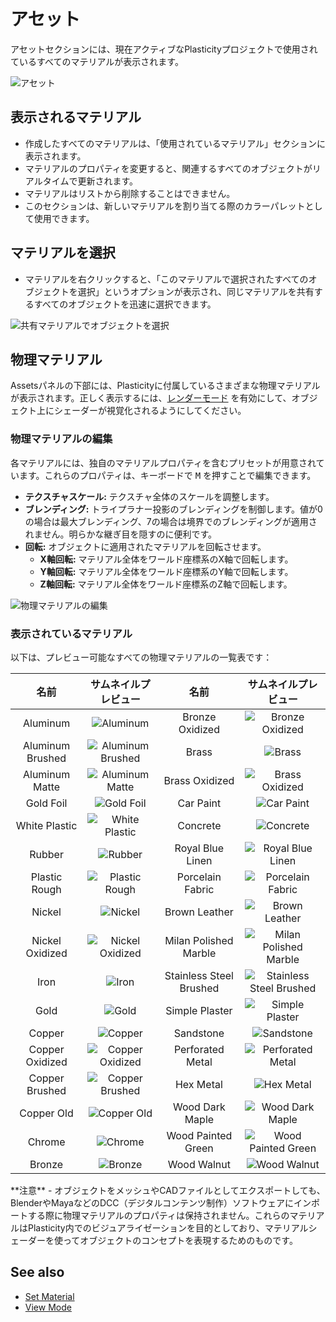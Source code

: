
# アセット

アセットセクションには、現在アクティブなPlasticityプロジェクトで使用されているすべてのマテリアルが表示されます。

![アセット](/img/assets.png)

## 表示されるマテリアル

- 作成したすべてのマテリアルは、「使用されているマテリアル」セクションに表示されます。
- マテリアルのプロパティを変更すると、関連するすべてのオブジェクトがリアルタイムで更新されます。
- マテリアルはリストから削除することはできません。
- このセクションは、新しいマテリアルを割り当てる際のカラーパレットとして使用できます。

## マテリアルを選択

- マテリアルを右クリックすると、「このマテリアルで選択されたすべてのオブジェクトを選択」というオプションが表示され、同じマテリアルを共有するすべてのオブジェクトを迅速に選択できます。

![共有マテリアルでオブジェクトを選択](/img/assets-select-materials.png)

## 物理マテリアル

Assetsパネルの下部には、Plasticityに付属しているさまざまな物理マテリアルが表示されます。正しく表示するには、[レンダーモード](/plasticity-essentials/view-mode) を有効にして、オブジェクト上にシェーダーが視覚化されるようにしてください。

### 物理マテリアルの編集

各マテリアルには、独自のマテリアルプロパティを含むプリセットが用意されています。これらのプロパティは、キーボードで <kbd>M</kbd> を押すことで編集できます。

- **テクスチャスケール:** テクスチャ全体のスケールを調整します。
- **ブレンディング:** トライプラナー投影のブレンディングを制御します。値が0の場合は最大ブレンディング、7の場合は境界でのブレンディングが適用されません。明らかな継ぎ目を隠すのに便利です。
- **回転:** オブジェクトに適用されたマテリアルを回転させます。
  - **X軸回転:** マテリアル全体をワールド座標系のX軸で回転します。
  - **Y軸回転:** マテリアル全体をワールド座標系のY軸で回転します。
  - **Z軸回転:** マテリアル全体をワールド座標系のZ軸で回転します。

![物理マテリアルの編集](/img/physical-materials.png)

<VideoPlayer fileName="physical-material"/>

### 表示されているマテリアル

以下は、プレビュー可能なすべての物理マテリアルの一覧表です：

| 名前   | サムネイルプレビュー | 名前   | サムネイルプレビュー |
|:------:|:---------------------:|:------:|:----------------------:|
|Aluminum |![Aluminum](/img/aluminum.png)| Bronze Oxidized   | ![Bronze Oxidized](/img/bronze-oxidized.png)  |
|Aluminum Brushed|![Aluminum Brushed](/img/aluminum-brushed.png)| Brass  | ![Brass](/img/brass.png)   |
|Aluminum Matte|![Aluminum Matte](/img/aluminum-matte.png)| Brass Oxidized   | ![Brass Oxidized](/img/brass-oxidized.png) |
|Gold Foil | ![Gold Foil](/img/gold-foil.png)  | Car Paint     | ![Car Paint](/img/car-paint.png)  |
|White Plastic | ![White Plastic](/img/white-plastic.png) | Concrete      | ![Concrete](/img/concrete.png)  |
|Rubber | ![Rubber](/img/rubber.png) | Royal Blue Linen  | ![Royal Blue Linen](/img/royal-blue-linen.png)  |
|Plastic Rough | ![Plastic Rough](/img/plastic-rough.png)  |Porcelain Fabric     | ![Porcelain Fabric](/img/porcelain-fabric.png) |
|Nickel | ![Nickel](/img/nickel.png)  | Brown Leather     | ![Brown Leather](/img/brown-leather.png)   |
|Nickel Oxidized | ![Nickel Oxidized](/img/nickel-oxidized.png)   | Milan Polished Marble     | ![Milan Polished Marble](/img/milan-polished-marble.png) |
|Iron | ![Iron](/img/iron.png)  | Stainless Steel Brushed     | ![Stainless Steel Brushed](/img/stainless-steel-brushed.png) |
|Gold | ![Gold](/img/gold.png)   |  Simple Plaster    | ![Simple Plaster](/img/simple-plaster.png)  |
|Copper | ![Copper](/img/copper.png)   |Sandstone    | ![Sandstone](/img/sandstone.png) |
|Copper Oxidized    | ![Copper Oxidized](/img/copper-oxidized.png)  |  Perforated Metal    | ![Perforated Metal](/img/perforated-netal.png) |
|Copper Brushed   | ![Copper Brushed](/img/copper-brushed.png)  | Hex Metal    | ![Hex Metal](/img/hex-metal.png) |
|Copper Old    | ![Copper Old](/img/copper-old.png)   | Wood Dark Maple    | ![Wood Dark Maple](/img/wood-dark-maple.png)  |
|Chrome    | ![Chrome](/img/chrome.png)   | Wood Painted Green    | ![Wood Painted Green](/img/wood-painted-green.png)   |
|Bronze    | ![Bronze](/img/bronze.png)   | Wood Walnut    | ![Wood Walnut](/img/wood-walnut.png)  |

<Callout type="info" emoji="🗒️">
**注意**  
- オブジェクトをメッシュやCADファイルとしてエクスポートしても、BlenderやMayaなどのDCC（デジタルコンテンツ制作）ソフトウェアにインポートする際に物理マテリアルのプロパティは保持されません。これらのマテリアルはPlasticity内でのビジュアライゼーションを目的としており、マテリアルシェーダーを使ってオブジェクトのコンセプトを表現するためのものです。
</Callout>

## See also
- [Set Material](/common/set-material)
- [View Mode](/plasticity-essentials/view-mode)